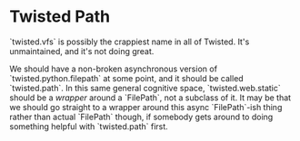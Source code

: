 = Twisted Path =

`twisted.vfs` is possibly the crappiest name in all of Twisted.  It's unmaintained, and it's not doing great.

We should have a non-broken asynchronous version of `twisted.python.filepath` at some point, and it should be called `twisted.path`.  In this same general cognitive space, `twisted.web.static` should be a ''wrapper'' around a `FilePath`, not a subclass of it.  It may be that we should go straight to a wrapper around this async `FilePath`-ish thing rather than actual `FilePath` though, if somebody gets around to doing something helpful with `twisted.path` first.
